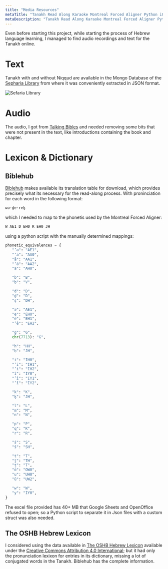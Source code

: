 ```yaml
---
title: "Media Resources"
metaTitle: "Tanakh Read Along Karaoke Montreal Forced Aligner Python iOS Android Hebrew Learning"
metaDescription: "Tanakh Read Along Karaoke Montreal Forced Aligner Python iOS Android Hebrew Learning"
---
```


Even before starting this project, while starting the process of Hebrew language learning, I managed to find audio recordings and text for the Tanakh online.

# Text

Tanakh with and without Niqqud are available in the Mongo Database of the [Sepharia Library](https://www.sefaria.org/texts) from where it was conveniently extracted in JSON format.

![Sefaria Library](sefaria.png)

# Audio

The audio, I got from [Talking Bibles](https://www.talkingbibles.org/)
and needed removing some bits that were not present in the text, like introductions containing the book and chapter.

# Lexicon & Dictionary

## Biblehub
[Biblehub](https://biblehub.com/) makes available its translation table for download, which provides precisely what its necessary for the read-along process. With proninciation for each word in the following format:

```bash
wə·ḏe·reḵ
```
which I needed to map to the phonetis used by the Montreal Forced Aligner:
```bash
W AE1 D EH0 R EH0 JH
```
 using a python script with the manually determined mappings:

 ```python
phonetic_equivalences = {
    "’a": "AE1",
    "‘a": "AA0",
    "ā": "AA1",
    "‘ā": "AA2",
    "a": "AH0",

    "b": "B",
    "ḇ": "V",

    "d": "D",
    "ḏ": "D",
    "ṣ": "DH",

    "ə": "AE1",
    "e": "EH0",
    "ê": "EH1",
    "‘ê": "EH2",

    "g": "G",
    chr(7713): "G",

    "h": "HH",
    "ḥ": "JH",

    "i": "IH0",
    "’i": "IH1",
    "‘i": "IH2",
    "î": "IY0",
    "’î": "IY1",
    "‘î": "IY2",

    "k": "K",
    "ḵ": "JH",

    "l": "L",
    "m": "M",
    "n": "N",

    "p": "P",
    "q": "K",
    "r": "R",

    "ś": "S",
    "š": "SH",

    "t": "T",
    "ṯ": "TH",
    "ṭ": "T",
    "ō": "OW0",
    "u": "UH0",
    "ū": "UW2",

    "w": "W",
    "y": "IY0",
}
```
The excel file provided has 40+ MB that Google Sheets and OpenOffice refused to open; so a Python script to separate it in Json files with a custom struct was also needed.

## The OSHB Hebrew Lexicon
I considered using the data available in [The OSHB Hebrew Lexicon](https://github.com/openscriptures/HebrewLexicon) available under the [Creative Commons Attribution 4.0 International](https://creativecommons.org/licenses/by/4.0/); but it had only the pronunciation lexixon for entries in its dictionary, missing a lot of conjugated words in the Tanakh. Biblehub has the complete information.